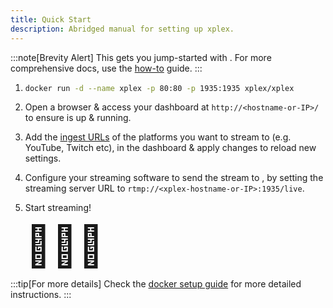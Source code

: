 ```yaml
---
title: Quick Start
description: Abridged manual for setting up xplex.
---
```


:::note[Brevity Alert]
This gets you jump-started with <Xplex />. For more comprehensive docs, use the [how-to](/setup) guide.
:::

<Steps>

1. ```bash title="Run the xplex container"
   docker run -d --name xplex -p 80:80 -p 1935:1935 xplex/xplex
   ```

2. Open a browser & access your <Xplex isHQ /> dashboard at `http://<hostname-or-IP>/` to ensure <Xplex /> is up & running.

3. Add the [ingest URLs](/refs/manage/ingest) of the platforms you want to stream to (e.g. YouTube, Twitch etc), in the <Xplex isHQ /> dashboard & apply changes to reload new settings.

4. Configure your streaming software to send the stream to <Xplex />, by setting the streaming server URL to `rtmp://<xplex-hostname-or-IP>:1935/live`.

5. Start streaming! 

   <span style="font-size: 4rem;">🚀🚀🚀</span>

</Steps>

:::tip[For more details]
Check the [docker setup guide](/setup/docker) for more detailed instructions.
:::